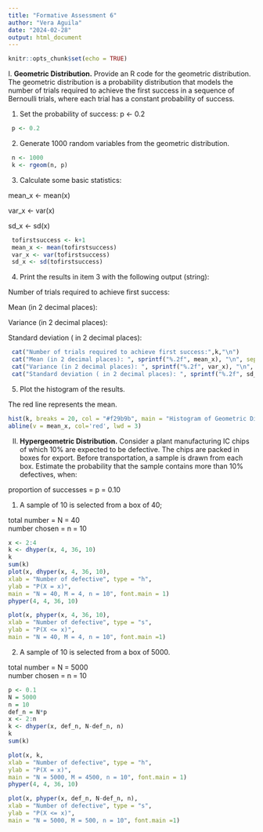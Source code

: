 ---
title: "Formative Assessment 6"
author: "Vera Aguila"
date: "2024-02-28"
output: html_document
---

```{r setup, include=FALSE}
knitr::opts_chunk$set(echo = TRUE)
```

I. **Geometric Distribution.** Provide an R code for the geometric distribution. The geometric distribution is a probability distribution that models the number of trials required to achieve the first success in a sequence of Bernoulli trials, where each trial has a constant probability of success.

1. Set the probability of success:  p <- 0.2

```{r gd1}
 p <- 0.2
```

2. Generate 1000 random variables from the geometric distribution.

```{r gd2}
 n <- 1000 
 k <- rgeom(n, p)
```

3. Calculate some basic statistics:

mean_x <- mean(x)

var_x <- var(x)

sd_x <- sd(x)

```{r gd3}
 tofirstsuccess <- k+1
 mean_x <- mean(tofirstsuccess)
 var_x <- var(tofirstsuccess)
 sd_x <- sd(tofirstsuccess)
```

4. Print the results in item 3 with the following output (string):

Number of trials required to achieve first success:

Mean (in 2 decimal places):

Variance (in 2 decimal places):

Standard deviation ( in 2 decimal places):

```{r gd4, echo=FALSE}
 cat("Number of trials required to achieve first success:",k,"\n")
 cat("Mean (in 2 decimal places): ", sprintf("%.2f", mean_x), "\n", sep="")
 cat("Variance (in 2 decimal places): ", sprintf("%.2f", var_x), "\n", sep="")
 cat("Standard deviation ( in 2 decimal places): ", sprintf("%.2f", sd_x), "\n", sep="")
```

5. Plot the histogram of the results.

The red line represents the mean.

```{r gd5}
hist(k, breaks = 20, col = "#f29b9b", main = "Histogram of Geometric Distribution", xlab = "Number of Trials", ylab = "Frequency")
abline(v = mean_x, col='red', lwd = 3)
```



II. **Hypergeometric Distribution.**  Consider a plant manufacturing IC chips of which 10% are expected to be defective. The chips are packed in boxes for export. Before transportation, a sample is drawn from each box. Estimate the probability that the sample contains more than 10% defectives, when:

proportion of successes = p = 0.10

1. A sample of 10 is selected from a box of 40;

total number = N = 40
<br>number chosen = n = 10
```{r hgd1}
x <- 2:4
k <- dhyper(x, 4, 36, 10)
k
sum(k)
plot(x, dhyper(x, 4, 36, 10),
xlab = "Number of defective", type = "h",
ylab = "P(X = x)",
main = "N = 40, M = 4, n = 10", font.main = 1)
phyper(4, 4, 36, 10)

plot(x, phyper(x, 4, 36, 10),
xlab = "Number of defective", type = "s",
ylab = "P(X <= x)",
main = "N = 40, M = 4, n = 10", font.main =1)

```

2. A sample of 10 is selected from a box of 5000.

total number = N = 5000
<br>number chosen = n = 10

```{r hgd2}

p <- 0.1
N = 5000
n = 10
def_n = N*p
x <- 2:n
k <- dhyper(x, def_n, N-def_n, n)
k
sum(k)

plot(x, k,
xlab = "Number of defective", type = "h",
ylab = "P(X = x)",
main = "N = 5000, M = 4500, n = 10", font.main = 1)
phyper(4, 4, 36, 10)

plot(x, phyper(x, def_n, N-def_n, n),
xlab = "Number of defective", type = "s",
ylab = "P(X <= x)",
main = "N = 5000, M = 500, n = 10", font.main =1)

```